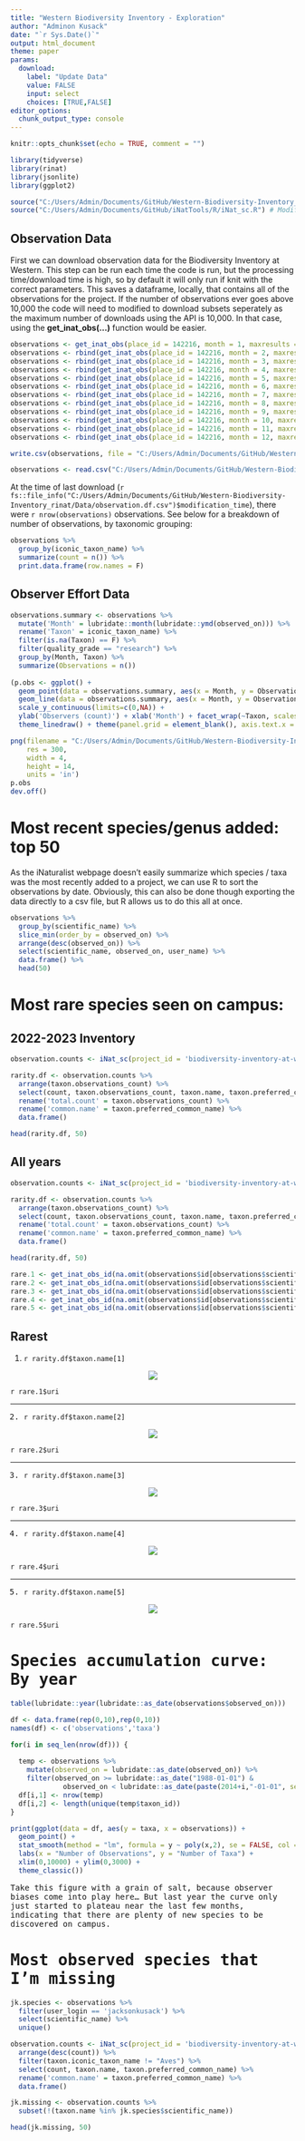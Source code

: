 ```yaml
---
title: "Western Biodiversity Inventory - Exploration"
author: "Adminon Kusack"
date: "`r Sys.Date()`"
output: html_document
theme: paper
params:
  download:
    label: "Update Data"
    value: FALSE
    input: select
    choices: [TRUE,FALSE]
editor_options: 
  chunk_output_type: console
---
```



```r
knitr::opts_chunk$set(echo = TRUE, comment = "")
```

```r
library(tidyverse)
library(rinat)
library(jsonlite)
library(ggplot2)

source("C:/Users/Admin/Documents/GitHub/Western-Biodiversity-Inventory_rinat/R/get_inat_user_stats_v2.R") # Modified function to allow for month specific queries
source("C:/Users/Admin/Documents/GitHub/iNatTools/R/iNat_sc.R") # Modified function to fix error in code (forked from iNatTools main)
```


## Observation Data

First we can download observation data for the Biodiversity Inventory at Western. This step can be run each time the code is run, but the processing time/download time is high, so by default it will only run if knit with the correct parameters. This saves a dataframe, locally, that contains all of the observations for the project. If the number of observations ever goes above 10,000 the code will need to modified to download subsets seperately as the maximum number of downloads using the API is 10,000. In that case, using the **get_inat_obs(...)** function would be easier.  

```r
observations <- get_inat_obs(place_id = 142216, month = 1, maxresults = 10000) 
observations <- rbind(get_inat_obs(place_id = 142216, month = 2, maxresults = 10000), observations) 
observations <- rbind(get_inat_obs(place_id = 142216, month = 3, maxresults = 10000), observations) 
observations <- rbind(get_inat_obs(place_id = 142216, month = 4, maxresults = 10000), observations) 
observations <- rbind(get_inat_obs(place_id = 142216, month = 5, maxresults = 10000), observations) 
observations <- rbind(get_inat_obs(place_id = 142216, month = 6, maxresults = 10000), observations) 
observations <- rbind(get_inat_obs(place_id = 142216, month = 7, maxresults = 10000), observations) 
observations <- rbind(get_inat_obs(place_id = 142216, month = 8, maxresults = 10000), observations) 
observations <- rbind(get_inat_obs(place_id = 142216, month = 9, maxresults = 10000), observations) 
observations <- rbind(get_inat_obs(place_id = 142216, month = 10, maxresults = 10000), observations) 
observations <- rbind(get_inat_obs(place_id = 142216, month = 11, maxresults = 10000), observations) 
observations <- rbind(get_inat_obs(place_id = 142216, month = 12, maxresults = 10000), observations) 

write.csv(observations, file = "C:/Users/Admin/Documents/GitHub/Western-Biodiversity-Inventory_rinat/Data/observation.df.csv", row.names = F)
```

```r
observations <- read.csv("C:/Users/Admin/Documents/GitHub/Western-Biodiversity-Inventory_rinat/Data/observation.df.csv")
```

At the time of last download (`r fs::file_info("C:/Users/Admin/Documents/GitHub/Western-Biodiversity-Inventory_rinat/Data/observation.df.csv")$modification_time`), there were `r nrow(observations)` observations. See below for a breakdown of number of observations, by taxonomic grouping:

```r
observations %>%
  group_by(iconic_taxon_name) %>%
  summarize(count = n()) %>%
  print.data.frame(row.names = F)
```

## Observer Effort Data





```r
observations.summary <- observations %>%
  mutate('Month' = lubridate::month(lubridate::ymd(observed_on))) %>%
  rename('Taxon' = iconic_taxon_name) %>%
  filter(is.na(Taxon) == F) %>%
  filter(quality_grade == "research") %>%
  group_by(Month, Taxon) %>%
  summarize(Observations = n()) 
  
(p.obs <- ggplot() + 
  geom_point(data = observations.summary, aes(x = Month, y = Observations, col = Taxon)) + 
  geom_line(data = observations.summary, aes(x = Month, y = Observations, col = Taxon)) +
  scale_y_continuous(limits=c(0,NA)) + 
  ylab('Observers (count)') + xlab('Month') + facet_wrap(~Taxon, scales = "free_y", ncol = 1) + 
  theme_linedraw() + theme(panel.grid = element_blank(), axis.text.x = element_text(size = 8)))

png(filename = "C:/Users/Admin/Documents/GitHub/Western-Biodiversity-Inventory_rinat/Figures/Research_grade_observations_xMonth_xTaxon.png",
    res = 300, 
    width = 4, 
    height = 14,
    units = 'in')
p.obs
dev.off()
```


# Most recent species/genus added: top 50

As the iNaturalist webpage doesn't easily summarize which species / taxa was the most recently added to a project, we can use R to sort the observations by date. Obviously, this can also be done though exporting the data directly to a csv file, but R allows us to do this all at once. 

```r
observations %>% 
  group_by(scientific_name) %>%
  slice_min(order_by = observed_on) %>%
  arrange(desc(observed_on)) %>%
  select(scientific_name, observed_on, user_name) %>%
  data.frame() %>%
  head(50)
```



# Most rare species seen on campus: 

## 2022-2023 Inventory

```r
observation.counts <- iNat_sc(project_id = 'biodiversity-inventory-at-western', quality_grade = "research", d1 = "2022-04-01", d2 = "2023-03-31")

rarity.df <- observation.counts %>% 
  arrange(taxon.observations_count) %>%
  select(count, taxon.observations_count, taxon.name, taxon.preferred_common_name) %>%
  rename('total.count' = taxon.observations_count) %>%
  rename('common.name' = taxon.preferred_common_name) %>%
  data.frame()

head(rarity.df, 50)
```


## All years

```r
observation.counts <- iNat_sc(project_id = 'biodiversity-inventory-at-western', quality_grade = "research")

rarity.df <- observation.counts %>% 
  arrange(taxon.observations_count) %>%
  select(count, taxon.observations_count, taxon.name, taxon.preferred_common_name) %>%
  rename('total.count' = taxon.observations_count) %>%
  rename('common.name' = taxon.preferred_common_name) %>%
  data.frame()

head(rarity.df, 50)
```


```r
rare.1 <- get_inat_obs_id(na.omit(observations$id[observations$scientific_name == rarity.df$taxon.name[1]])[1])
rare.2 <- get_inat_obs_id(na.omit(observations$id[observations$scientific_name == rarity.df$taxon.name[2]])[1])
rare.3 <- get_inat_obs_id(na.omit(observations$id[observations$scientific_name == rarity.df$taxon.name[3]])[1])
rare.4 <- get_inat_obs_id(na.omit(observations$id[observations$scientific_name == rarity.df$taxon.name[4]])[1])
rare.5 <- get_inat_obs_id(na.omit(observations$id[observations$scientific_name == rarity.df$taxon.name[5]])[1])
```

## Rarest

1. `r rarity.df$taxon.name[1]`

<kbd><center><img src="`r rare.1$observation_photos$photo$medium_url[1]`"></center></kbd>

`r rare.1$uri` 

***

2. `r rarity.df$taxon.name[2]`

<kbd><center><img src="`r rare.2$observation_photos$photo$medium_url[1]`"></center></kbd>

`r rare.2$uri` 

***

3. `r rarity.df$taxon.name[3]`

<kbd><center><img src="`r rare.3$observation_photos$photo$medium_url[1]`"></center></kbd>

`r rare.3$uri` 

***

4. `r rarity.df$taxon.name[4]`

<kbd><center><img src="`r rare.4$observation_photos$photo$medium_url[1]`"></center></kbd>

`r rare.4$uri` 

***

5. `r rarity.df$taxon.name[5]`

<kbd><center><img src="`r rare.5$observation_photos$photo$medium_url[1]`"></center></kbd>

`r rare.5$uri` 

# Species accumulation curve: By year

```r
table(lubridate::year(lubridate::as_date(observations$observed_on)))

df <- data.frame(rep(0,10),rep(0,10)) 
names(df) <- c('observations','taxa')

for(i in seq_len(nrow(df))) {
  
  temp <- observations %>% 
    mutate(observed_on = lubridate::as_date(observed_on)) %>%
    filter(observed_on >= lubridate::as_date("1988-01-01") & 
             observed_on < lubridate::as_date(paste(2014+i,"-01-01", sep="")))
  df[i,1] <- nrow(temp)
  df[i,2] <- length(unique(temp$taxon_id))
}

print(ggplot(data = df, aes(y = taxa, x = observations)) + 
  geom_point() + 
  stat_smooth(method = "lm", formula = y ~ poly(x,2), se = FALSE, col = "red", fullrange=TRUE) + 
  labs(x = "Number of Observations", y = "Number of Taxa") +
  xlim(0,10000) + ylim(0,3000) +
  theme_classic())
```

Take this figure with a grain of salt, because observer biases come into play here... But last year the curve only just started to plateau near the last few months, indicating that there are plenty of new species to be discovered on campus. 

# Most observed species that I'm missing

```r
jk.species <- observations %>%
  filter(user_login == 'jacksonkusack') %>%
  select(scientific_name) %>%
  unique()

observation.counts <- iNat_sc(project_id = 'biodiversity-inventory-at-western', quality_grade = "research") %>% 
  arrange(desc(count)) %>%
  filter(taxon.iconic_taxon_name != "Aves") %>%
  select(count, taxon.name, taxon.preferred_common_name) %>%
  rename('common.name' = taxon.preferred_common_name) %>%
  data.frame() 

jk.missing <- observation.counts %>%
  subset(!(taxon.name %in% jk.species$scientific_name))

head(jk.missing, 50)
```